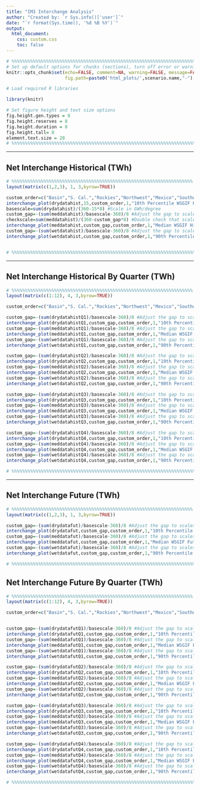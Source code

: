```yaml
---
title: "IM3 Interchange Analysis"
author: "Created by: `r Sys.info()['user']`"
date: "`r format(Sys.time(), '%d %B %Y')`"
output: 
  html_document: 
    css: custom.css
    toc: false
---
```


```r
# %%%%%%%%%%%%%%%%%%%%%%%%%%%%%%%%%%%%%%%%%%%%%%%%%%%%%%%%%%%%%%%%%%%%%%%%%%
# Set up default options for chunks (sections), turn off error or warning messages.
knitr::opts_chunk$set(echo=FALSE, comment=NA, warning=FALSE, message=FALSE, include=TRUE,
                      fig.path=paste0('html_plots/',scenario.name,"-"),dev='png')

# Load required R libraries

library(knitr)

# Set figure height and text size options
fig.height.gen.types = 8
fig.height.reserves = 8
fig.height.duration = 8
fig.height.tall= 8
element.text.size = 20
# %%%%%%%%%%%%%%%%%%%%%%%%%%%%%%%%%%%%%%%%%%%%%%%%%%%%%%%%%%%%%%%%%%%%%%%%%%
```



***
## Net Interchange Historical (TWh)
```r
# %%%%%%%%%%%%%%%%%%%%%%%%%%%%%%%%%%%%%%%%%%%%%%%%%%%%%%%%%%%%%%%%%%%% ####
layout(matrix(c(1,2,3), 1, 3,byrow=TRUE))

custom_order=c("Basin","S. Cal.","Rockies","Northwest","Mexico","Southwest","N. Cal.","Canada")
interchange_plot(drydatahist,15,custom_order,1,"10th Percentile WSGIF Historical",c("grid","name","axis"))
basescale=sum(drydatahist)/(360-15*8) #Scale in GWh/degree
custom_gap=-(sum(meddatahist)/basescale-360)/8 #Adjust the gap to scales equal
checkscale=sum(meddatahist)/(360-custom_gap*8) #Double check that scales now same
interchange_plot(meddatahist,custom_gap,custom_order,1,"Median WSGIF Historical",c("grid","name","axis"))
custom_gap=-(sum(wetdatahist)/basescale-360)/8 #Adjust the gap to scales equal
interchange_plot(wetdatahist,custom_gap,custom_order,1,"90th Percentile WSGIF Historical",c("grid","name","axis"))


# %%%%%%%%%%%%%%%%%%%%%%%%%%%%%%%%%%%%%%%%%%%%%%%%%%%%%%%%%%%%%%%%%%%%% ####
```




***
## Net Interchange Historical By Quarter (TWh)
```r
# %%%%%%%%%%%%%%%%%%%%%%%%%%%%%%%%%%%%%%%%%%%%%%%%%%%%%%%%%%%%%%%%%%%% ####
layout(matrix(c(1:12), 4, 3,byrow=TRUE))

custom_order=c("Basin","S. Cal.","Rockies","Northwest","Mexico","Southwest","N. Cal.","Canada")

custom_gap=-(sum(drydatahistQ1)/basescale-360)/8 #Adjust the gap to scales equal
interchange_plot(drydatahistQ1,custom_gap,custom_order,1,"10th Percentile WSGIF Historical Q1",c("grid","name","axis"))
custom_gap=-(sum(meddatahistQ1)/basescale-360)/8 #Adjust the gap to scales equal
interchange_plot(meddatahistQ1,custom_gap,custom_order,1,"Median WSGIF Historical Q1",c("grid","name","axis"))
custom_gap=-(sum(wetdatahistQ1)/basescale-360)/8 #Adjust the gap to scales equal
interchange_plot(wetdatahistQ1,custom_gap,custom_order,1,"90th Percentile WSGIF Historical Q1",c("grid","name","axis"))

custom_gap=-(sum(drydatahistQ2)/basescale-360)/8 #Adjust the gap to scales equal
interchange_plot(drydatahistQ2,custom_gap,custom_order,1,"10th Percentile WSGIF Historical Q2",c("grid","name","axis"))
custom_gap=-(sum(meddatahistQ2)/basescale-360)/8 #Adjust the gap to scales equal
interchange_plot(meddatahistQ2,custom_gap,custom_order,1,"Median WSGIF Historical Q2",c("grid","name","axis"))
custom_gap=-(sum(wetdatahistQ2)/basescale-360)/8 #Adjust the gap to scales equal
interchange_plot(wetdatahistQ2,custom_gap,custom_order,1,"90th Percentile WSGIF Historical Q2",c("grid","name","axis"))

custom_gap=-(sum(drydatahistQ3)/basescale-360)/8 #Adjust the gap to scales equal
interchange_plot(drydatahistQ3,custom_gap,custom_order,1,"10th Percentile WSGIF Historical Q3",c("grid","name","axis"))
custom_gap=-(sum(meddatahistQ3)/basescale-360)/8 #Adjust the gap to scales equal
interchange_plot(meddatahistQ3,custom_gap,custom_order,1,"Median WSGIF Historical Q3",c("grid","name","axis"))
custom_gap=-(sum(wetdatahistQ3)/basescale-360)/8 #Adjust the gap to scales equal
interchange_plot(wetdatahistQ3,custom_gap,custom_order,1,"90th Percentile WSGIF Historical Q3",c("grid","name","axis"))

custom_gap=-(sum(drydatahistQ4)/basescale-360)/8 #Adjust the gap to scales equal
interchange_plot(drydatahistQ4,custom_gap,custom_order,1,"10th Percentile WSGIF Historical Q4",c("grid","name","axis"))
custom_gap=-(sum(meddatahistQ4)/basescale-360)/8 #Adjust the gap to scales equal
interchange_plot(meddatahistQ4,custom_gap,custom_order,1,"Median WSGIF Historical Q4",c("grid","name","axis"))
custom_gap=-(sum(wetdatahistQ4)/basescale-360)/8 #Adjust the gap to scales equal
interchange_plot(wetdatahistQ4,custom_gap,custom_order,1,"90th Percentile WSGIF Historical Q4",c("grid","name","axis"))

# %%%%%%%%%%%%%%%%%%%%%%%%%%%%%%%%%%%%%%%%%%%%%%%%%%%%%%%%%%%%%%%%%%%%% ####
```


***
## Net Interchange Future (TWh)
```r
# %%%%%%%%%%%%%%%%%%%%%%%%%%%%%%%%%%%%%%%%%%%%%%%%%%%%%%%%%%%%%%%%%%%% ####
layout(matrix(c(1,2,3), 1, 3,byrow=TRUE))

custom_gap=-(sum(drydatafut)/basescale-360)/8 #Adjust the gap to scales equal
interchange_plot(drydatafut,custom_gap,custom_order,1,"10th Percentile WSGIF Future",c("grid","name","axis"))
custom_gap=-(sum(meddatafut)/basescale-360)/8 #Adjust the gap to scales equal
interchange_plot(meddatafut,custom_gap,custom_order,1,"Median WSGIF Future",c("grid","name","axis"))
custom_gap=-(sum(wetdatafut)/basescale-360)/8 #Adjust the gap to scales equal
interchange_plot(wetdatafut,custom_gap,custom_order,1,"90th Percentile WSGIF Future",c("grid","name","axis"))

# %%%%%%%%%%%%%%%%%%%%%%%%%%%%%%%%%%%%%%%%%%%%%%%%%%%%%%%%%%%%%%%%%%%%% ####
```





## Net Interchange Future By Quarter (TWh)
```r
# %%%%%%%%%%%%%%%%%%%%%%%%%%%%%%%%%%%%%%%%%%%%%%%%%%%%%%%%%%%%%%%%%%%% ####
layout(matrix(c(1:12), 4, 3,byrow=TRUE))

custom_order=c("Basin","S. Cal.","Rockies","Northwest","Mexico","Southwest","N. Cal.","Canada")


custom_gap=-(sum(drydatafutQ1)/basescale-360)/8 #Adjust the gap to scales equal
interchange_plot(drydatafutQ1,custom_gap,custom_order,1,"10th Percentile WSGIF Future Q1",c("grid","name","axis"))
custom_gap=-(sum(meddatafutQ1)/basescale-360)/8 #Adjust the gap to scales equal
interchange_plot(meddatafutQ1,custom_gap,custom_order,1,"Median WSGIF Future Q1",c("grid","name","axis"))
custom_gap=-(sum(wetdatafutQ1)/basescale-360)/8 #Adjust the gap to scales equal
interchange_plot(wetdatafutQ1,custom_gap,custom_order,1,"90th Percentile WSGIF Future Q1",c("grid","name","axis"))

custom_gap=-(sum(drydatafutQ2)/basescale-360)/8 #Adjust the gap to scales equal
interchange_plot(drydatafutQ2,custom_gap,custom_order,1,"10th Percentile WSGIF Future Q2",c("grid","name","axis"))
custom_gap=-(sum(meddatafutQ2)/basescale-360)/8 #Adjust the gap to scales equal
interchange_plot(meddatafutQ2,custom_gap,custom_order,1,"Median WSGIF Future Q2",c("grid","name","axis"))
custom_gap=-(sum(wetdatafutQ2)/basescale-360)/8 #Adjust the gap to scales equal
interchange_plot(wetdatafutQ2,custom_gap,custom_order,1,"90th Percentile WSGIF Future Q2",c("grid","name","axis"))

custom_gap=-(sum(drydatafutQ3)/basescale-360)/8 #Adjust the gap to scales equal
interchange_plot(drydatafutQ3,custom_gap,custom_order,1,"10th Percentile WSGIF Future Q3",c("grid","name","axis"))
custom_gap=-(sum(meddatafutQ3)/basescale-360)/8 #Adjust the gap to scales equal
interchange_plot(meddatafutQ3,custom_gap,custom_order,1,"Median WSGIF Future Q3",c("grid","name","axis"))
custom_gap=-(sum(wetdatafutQ3)/basescale-360)/8 #Adjust the gap to scales equal
interchange_plot(wetdatafutQ3,custom_gap,custom_order,1,"90th Percentile WSGIF Future Q3",c("grid","name","axis"))

custom_gap=-(sum(drydatafutQ4)/basescale-360)/8 #Adjust the gap to scales equal
interchange_plot(drydatafutQ4,custom_gap,custom_order,1,"10th Percentile WSGIF Future Q4",c("grid","name","axis"))
custom_gap=-(sum(meddatafutQ4)/basescale-360)/8 #Adjust the gap to scales equal
interchange_plot(meddatafutQ4,custom_gap,custom_order,1,"Median WSGIF Future Q4",c("grid","name","axis"))
custom_gap=-(sum(wetdatafutQ4)/basescale-360)/8 #Adjust the gap to scales equal
interchange_plot(wetdatafutQ4,custom_gap,custom_order,1,"90th Percentile WSGIF Future Q4",c("grid","name","axis"))

# %%%%%%%%%%%%%%%%%%%%%%%%%%%%%%%%%%%%%%%%%%%%%%%%%%%%%%%%%%%%%%%%%%%%% ####
```

